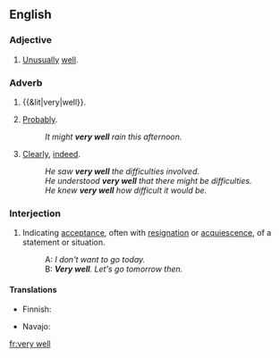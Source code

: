 ==English==

===Adjective===
{{en-adj|pos=[[very]] [[well]]}}

# {{rfd-sense}} [[unusually|Unusually]] [[well]].

===Adverb===
{{en-adv|pos=[[very]] [[well]]}}

# {{&lit|very|well}}.
# {{idiom}} [[probably|Probably]].
#: ''It might '''very well''' rain this afternoon.''
# {{rfd-sense}} [[clearly|Clearly]], [[indeed]].
#: ''He saw '''very well''' the difficulties involved.''
#: ''He understood '''very well''' that there might be difficulties.''
#: ''He knew '''very well''' how difficult it would be.''

===Interjection===
{{en-intj|pos=[[very]] [[well]]}}

# {{idiom|dated|US|Canada|more formal}} Indicating [[acceptance]], often with [[resignation]] or [[acquiescence]], of a statement or situation.
#: A: ''I don't want to go today.''
#: B: '''''Very well'''.  Let's go tomorrow then.''
<!--SOP headers are out of alphabetical order so that the idiomatic
sense is 1st, with the sums of parts after it.-->

====Translations====
{{trans-top|interjection}}
*Finnish: {{t-|fi|hyvä on}}
{{trans-mid}}
* Navajo: {{tø|nv|hágoshį́į́}}
{{trans-bottom}}

[[fr:very well]]